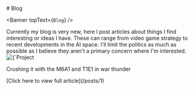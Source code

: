 
<div style={{textAlign: `center`, display: `none`}}>
  # Blog
</div>

<Banner topText={`Blog`} />

<div className="textbox">
  Currently my blog is very new, here I post articles about things I find interesting or ideas I have. These can range from video game strategy to recent developments in the AI space. I'll limit the politics as much as possible as I believe they aren't a primary concern where I'm interested.
  
  <div className="blogPreview project" style={{ marginTop: 15 }}>
    <img alt={`Project Image`} className="projImg" src="\assets\images\article1CoverIMG.PNG" />
    <div className="projDes">
      <p>Crushing it with the M6A1 and T1E1 in war thunder</p>
      <p className="gameLink">[Click here to view full article](/posts/1)</p>
    </div>
  </div>
</div>